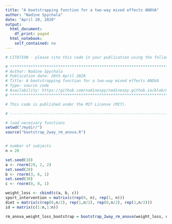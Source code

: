 ```yaml
---
title: "A bootstrapping function for a two-way mixed effects ANOVA"
author: "Nadine Spychala"
date: "April 20, 2020"
output: 
  html_document:
    df_print: paged
  html_notebook:
    self_contained: no
---
```


```r

# CITATION - please cite this code in your publication using the following information:

# ***********************************************************************************************************
# Author: Nadine Spychala
# Publication date: 20th April 2020
# Title: A bootstrapping function for a two-way mixed effects ANOVA
# Type: source code
# Availability: https://github.com/nadinespy/nadinespy.github.io/blob/master/files/bootstrap_2way_rm_anova.R
# ***********************************************************************************************************

# This code is published under the MIT License (MIT).

# -----------------------------------------------------------------------------------------------------------

# load necessary functions
setwd("/mydir/")
source("bootstrap_2way_rm_anova.R")


# number of subjects
n = 20

set.seed(10)
a <- rnorm(29, 2, 2)
set.seed(20)
b <- rnorm(3, 6, 1)
set.seed(30)
c <- rnorm(8, 8, 1)

weight_loss <- cbind(c(a, b, c))
sport_intervention = matrix(c(rep(0, n), rep(1, n)))
diet = matrix(c(rep(0,n/2), rep(1,n/2), rep(0,n/2), rep(1,n/2)))
id = matrix(c(1:n,1:n))

rm_anova_weight_loss_bootstrap = bootstrap_2way_rm_anova(weight_loss, diet, sport_intervention, id, seednumber = 10)

```
